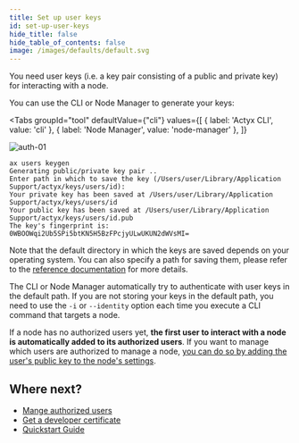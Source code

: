 ```yaml
---
title: Set up user keys 
id: set-up-user-keys
hide_title: false
hide_table_of_contents: false
image: /images/defaults/default.svg
---
```


You need user keys (i.e. a key pair consisting of a public and private key) for interacting with a node.

You can use the CLI or Node Manager to generate your keys:


<Tabs
  groupId="tool"
  defaultValue={"cli"}
  values={[
    { label: 'Actyx CLI', value: 'cli' },
    { label: 'Node Manager', value: 'node-manager' },
  ]}
>

<TabItem value="node-manager">

![auth-01](../../../static/images/how-to/user-auth/set-up-keys.png)

</TabItem>
<TabItem value="cli">

```text
ax users keygen
Generating public/private key pair ..
Enter path in which to save the key (/Users/user/Library/Application Support/actyx/keys/users/id): 
Your private key has been saved at /Users/user/Library/Application Support/actyx/keys/users/id
Your public key has been saved at /Users/user/Library/Application Support/actyx/keys/users/id.pub
The key's fingerprint is: 0WBOOWqi2Ub5SPi5btKN5H5BzFPcjyULwUKUN2dWVsMI=
```

Note that the default directory in which the keys are saved depends on your operating system.
You can also specify a path for saving them, please refer to the [reference documentation](../../reference/cli/users/keygen) for more details.

The CLI or Node Manager automatically try to authenticate with user keys in the default path.
If you are not storing your keys in the default path, you need to use the `-i` or `--identity` option each time you execute a CLI command that targets a node.

</TabItem>
</Tabs>

If a node has no authorized users yet, **the first user to interact with a node is automatically added to its authorized users**.
If you want to manage which users are authorized to manage a node, [you can do so by adding the user's public key to the node's settings](./manage-authorized-users.mdx).

## Where next?

- [Mange authorized users](./manage-authorized-users.mdx)
- [Get a developer certificate](./get-developer-certificate.mdx)
- [Quickstart Guide](../../tutorials/quickstart.mdx)

